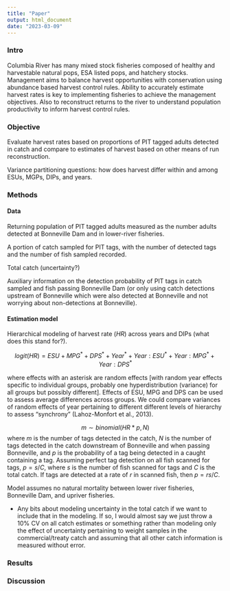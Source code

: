 ```yaml
---
title: "Paper"
output: html_document
date: "2023-03-09"
---
```


### Intro

Columbia River has many mixed stock fisheries composed of healthy and harvestable natural pops, ESA listed pops, and hatchery stocks. Management aims to balance harvest opportunities with conservation using abundance based harvest control rules. Ability to accurately estimate harvest rates is key to implementing fisheries to achieve the management objectives. Also to reconstruct returns to the river to understand population productivity to inform harvest control rules. 


### Objective

Evaluate harvest rates based on proportions of PIT tagged adults detected in catch and compare to estimates of harvest based on other means of run reconstruction.

Variance partitioning questions: how does harvest differ within and among ESUs, MGPs, DIPs, and years.

### Methods

#### Data

Returning population of PIT tagged adults measured as the number adults detected at Bonneville Dam and in lower-river fisheries.

A portion of catch sampled for PIT tags, with the number of detected tags and the number of fish sampled recorded. 

Total catch (uncertainty?)

Auxiliary information on the detection probability of PIT tags in catch sampled and fish passing Bonneville Dam (or only using catch detections upstream of Bonneville which were also detected at Bonneville and not worrying about non-detections at Bonneville).




#### Estimation model

Hierarchical modeling of harvest rate ($HR$) across years and DIPs (what does this stand for?).


$$logit(HR) =  ESU + MPG^* + DPS^* + Year^* + Year:ESU^* + Year:MPG^* + Year:DPS^* $$

where effects with an asterisk are random effects [with random year effects specific to individual groups, probably one hyperdistribution (variance) for all groups but possibly different].  Effects of ESU, MPG and DPS can be used to assess average differences across groups. We could compare variances of random effects of year pertaining to different different levels of hierarchy to assess "synchrony" (Lahoz-Monfort et al., 2013). 

$$m\sim binomial(HR*p,N)  $$
where $m$ is the number of tags detected in the catch, $N$ is the number of tags detected in the catch downstream of Bonneville and when passing Bonneville, and $p$ is the probability of a tag being detected in a caught containing a tag. Assuming perfect tag detection on all fish scanned for tags, $p = s/C$, where $s$ is the number of fish scanned for tags and $C$ is the total catch. If tags are detected at a rate of $r$ in scanned fish, then $p = rs/C$. 

Model assumes no natural mortality between lower river fisheries, Bonneville Dam, and upriver fisheries. 

- Any bits about modeling uncertainty in the total catch if we want to include that in the modeling. If so, I would almost say we just throw a 10% CV on all catch estimates or something rather than modeling only the effect of uncertainty pertaining to weight samples in the commercial/treaty catch and assuming that all other catch information is measured without error. 

### Results


### Discussion

